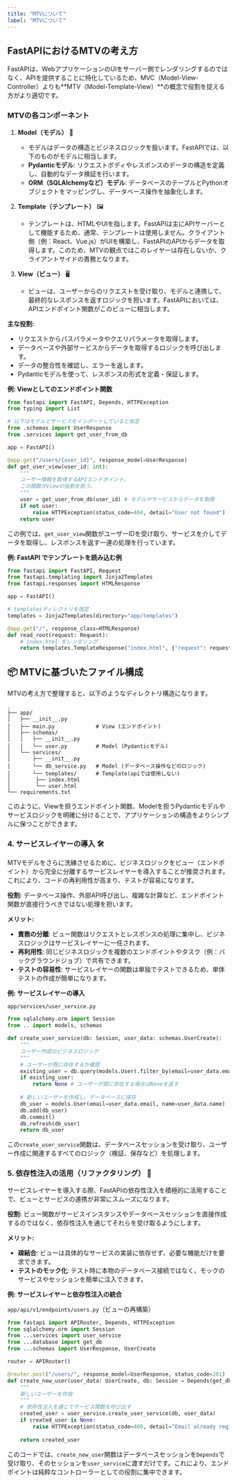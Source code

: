 ```yaml
---
title: "MTVについて"
label: "MTVについて"
---
```


## FastAPIにおけるMTVの考え方

FastAPIは、WebアプリケーションのUIをサーバー側でレンダリングするのではなく、APIを提供することに特化しているため、MVC（Model-View-Controller）よりも**MTV（Model-Template-View）**の概念で役割を捉える方がより適切です。

### MTVの各コンポーネント

1. **Model（モデル）** 💾
   - モデルはデータの構造とビジネスロジックを扱います。FastAPIでは、以下のものがモデルに相当します。
   - **Pydanticモデル**: リクエストボディやレスポンスのデータの構造を定義し、自動的なデータ検証を行います。
   - **ORM（SQLAlchemyなど）モデル**: データベースのテーブルとPythonオブジェクトをマッピングし、データベース操作を抽象化します。

2. **Template（テンプレート）** 🖼️
   - テンプレートは、HTMLやUIを指します。FastAPIは主にAPIサーバーとして機能するため、通常、テンプレートは使用しません。クライアント側（例：React、Vue.js）がUIを構築し、FastAPIのAPIからデータを取得します。このため、MTVの観点ではこのレイヤーは存在しないか、クライアントサイドの責務となります。

3. **View（ビュー）** 🖥️
   - ビューは、ユーザーからのリクエストを受け取り、モデルと連携して、最終的なレスポンスを返すロジックを担います。FastAPIにおいては、APIエンドポイント関数がこのビューに相当します。

**主な役割:**

- リクエストからパスパラメータやクエリパラメータを取得します。
- データベースや外部サービスからデータを取得するロジックを呼び出します。
- データの整合性を確認し、エラーを返します。
- Pydanticモデルを使って、レスポンスの形式を定義・保証します。

**例: Viewとしてのエンドポイント関数**

```python
from fastapi import FastAPI, Depends, HTTPException
from typing import List

# 以下はモデルとサービスをインポートしていると仮定
from .schemas import UserResponse
from .services import get_user_from_db

app = FastAPI()

@app.get("/users/{user_id}", response_model=UserResponse)
def get_user_view(user_id: int):
    """
    ユーザー情報を取得するAPIエンドポイント。
    この関数がViewの役割を担う。
    """
    user = get_user_from_db(user_id) # モデルやサービスからデータを取得
    if not user:
        raise HTTPException(status_code=404, detail="User not found")
    return user
```


この例では、`get_user_view`関数がユーザーIDを受け取り、サービスを介してデータを取得し、レスポンスを返す一連の処理を行っています。

**例: FastAPI でテンプレートを読み込む例**
```py
from fastapi import FastAPI, Request
from fastapi.templating import Jinja2Templates
from fastapi.responses import HTMLResponse

app = FastAPI()

# templatesディレクトリを指定
templates = Jinja2Templates(directory="app/templates")

@app.get("/", response_class=HTMLResponse)
def read_root(request: Request):
    # index.html をレンダリング
    return templates.TemplateResponse("index.html", {"request": request, "title": "Home"})

```
## 📦 MTVに基づいたファイル構成

MTVの考え方で整理すると、以下のようなディレクトリ構造になります。

```
.
├── app/
│   ├── __init__.py
│   ├── main.py             # View (エンドポイント)
│   ├── schemas/
│   │   ├── __init__.py
│   │   └── user.py         # Model (Pydanticモデル)
│   └── services/
│       ├── __init__.py
│       └── db_service.py   # Model (データベース操作などのロジック)
│       └── templates/      # Template(apiでは使用しない)
│        ├── index.html
│        └── user.html
└── requirements.txt
```

このように、Viewを担うエンドポイント関数、Modelを担うPydanticモデルやサービスロジックを明確に分けることで、アプリケーションの構造をよりシンプルに保つことができます。

### 4. サービスレイヤーの導入 🛠️

MTVモデルをさらに洗練させるために、ビジネスロジックをビュー（エンドポイント）から完全に分離するサービスレイヤーを導入することが推奨されます。これにより、コードの再利用性が高まり、テストが容易になります。

**役割:** データベース操作、外部API呼び出し、複雑な計算など、エンドポイント関数が直接行うべきではない処理を担います。

**メリット:**

- **責務の分離**: ビュー関数はリクエストとレスポンスの処理に集中し、ビジネスロジックはサービスレイヤーに一任されます。
- **再利用性**: 同じビジネスロジックを複数のエンドポイントやタスク（例：バックグラウンドジョブ）で共有できます。
- **テストの容易性**: サービスレイヤーの関数は単独でテストできるため、単体テストの作成が簡単になります。

**例: サービスレイヤーの導入**

`app/services/user_service.py`

```python
from sqlalchemy.orm import Session
from .. import models, schemas

def create_user_service(db: Session, user_data: schemas.UserCreate):
    """
    ユーザー作成のビジネスロジック
    """
    # ユーザーが既に存在するか確認
    existing_user = db.query(models.User).filter_by(email=user_data.email).first()
    if existing_user:
        return None # ユーザーが既に存在する場合はNoneを返す
    
    # 新しいユーザーを作成し、データベースに保存
    db_user = models.User(email=user_data.email, name=user_data.name)
    db.add(db_user)
    db.commit()
    db.refresh(db_user)
    return db_user
```

この`create_user_service`関数は、データベースセッションを受け取り、ユーザー作成に関連するすべてのロジック（検証、保存など）を処理します。

### 5. 依存性注入の活用（リファクタリング） 💉

サービスレイヤーを導入する際、FastAPIの依存性注入を積極的に活用することで、ビューとサービスの連携が非常にスムーズになります。

**役割:** ビュー関数がサービスインスタンスやデータベースセッションを直接作成するのではなく、依存性注入を通じてそれらを受け取るようにします。

**メリット:**

- **疎結合**: ビューは具体的なサービスの実装に依存せず、必要な機能だけを要求できます。
- **テストのモック化**: テスト時に本物のデータベース接続ではなく、モックのサービスやセッションを簡単に注入できます。

**例: サービスレイヤーと依存性注入の統合**

`app/api/v1/endpoints/users.py`（ビューの再構築）

```python
from fastapi import APIRouter, Depends, HTTPException
from sqlalchemy.orm import Session
from ...services import user_service
from ...database import get_db
from ...schemas import UserResponse, UserCreate

router = APIRouter()

@router.post("/users/", response_model=UserResponse, status_code=201)
def create_new_user(user_data: UserCreate, db: Session = Depends(get_db)):
    """
    新しいユーザーを作成
    """
    # 依存性注入を通じてサービス関数を呼び出す
    created_user = user_service.create_user_service(db, user_data)
    if created_user is None:
        raise HTTPException(status_code=400, detail="Email already registered")
    
    return created_user
```

このコードでは、`create_new_user`関数はデータベースセッションを`Depends`で受け取り、そのセッションを`user_service`に渡すだけです。これにより、エンドポイントは純粋なコントローラーとしての役割に集中できます。